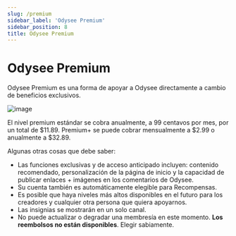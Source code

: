 ```yaml
---
slug: /premium
sidebar_label: 'Odysee Premium'
sidebar_position: 8
title: Odysee Premium
---
```


# Odysee Premium

Odysee Premium es una forma de apoyar a Odysee directamente a cambio de beneficios exclusivos.

![image](/img/es/odysee-premium.png)

El nivel premium estándar se cobra anualmente, a 99 centavos por mes, por un total de $11.89. Premium+ se puede cobrar mensualmente a $2.99 o anualmente a $32.89.

Algunas otras cosas que debe saber:

- Las funciones exclusivas y de acceso anticipado incluyen: contenido recomendado, personalización de la página de inicio y la capacidad de publicar enlaces + imágenes en los comentarios de Odysee.
- Su cuenta también es automáticamente elegible para Recompensas.
- Es posible que haya niveles más altos disponibles en el futuro para los creadores y cualquier otra persona que quiera apoyarnos.
- Las insignias se mostrarán en un solo canal.
- No puede actualizar o degradar una membresía en este momento. **Los reembolsos no están disponibles**. Elegir sabiamente.